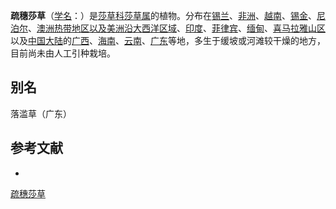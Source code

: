 {{Speciesbox
| name = 疏穗莎草
| status = 
| status_system = 
| image =
| genus = Cyperus
| species = distans
| authority = Linn. f.
}}

'''疏穗莎草'''（[[学名|学名]]：{{lang|la|''Cyperus distans''}}）是[[莎草科|莎草科]][[莎草属|莎草属]]的植物。分布在[[锡兰|锡兰]]、[[非洲|非洲]]、[[越南|越南]]、[[锡金|锡金]]、[[尼泊尔|尼泊尔]]、[[澳洲热带地区以及美洲沿大西洋区域|澳洲热带地区以及美洲沿大西洋区域]]、[[印度|印度]]、[[菲律宾|菲律宾]]、[[缅甸|缅甸]]、[[喜马拉雅山区|喜马拉雅山区]]以及[[中国大陆|中国大陆]]的[[广西|广西]]、[[海南|海南]]、[[云南|云南]]、[[广东|广东]]等地，多生于缓坡或河滩较干燥的地方，目前尚未由人工引种栽培。

== 别名 ==
落滥草（广东）

== 参考文献 ==
<div class="references-small">
* {{cite web| url =http://www.bioinfo.cn/db05/KmzwSpecies.php?action=view&id=7357| title =疏穗莎草| work =《中国高等植物数据库全库》| publisher =中国科学院微生物研究所| author =昆明植物研究所| accessdate =2009-02-24| deadurl =yes| archiveurl =https://web.archive.org/web/20160305045328/http://www.bioinfo.cn/db05/KmzwSpecies.php?action=view&id=7357| archivedate =2016-03-05}}
</div>
{{Taxonbar|from=Q15227280}}

[[Category:莎草属|疏穗莎草]]


{{植物小作品}}